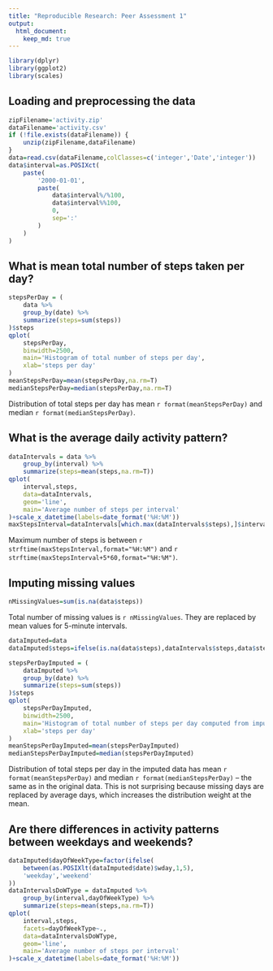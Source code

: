 ```yaml
---
title: "Reproducible Research: Peer Assessment 1"
output: 
  html_document:
    keep_md: true
---
```


```r
library(dplyr)
library(ggplot2)
library(scales)
```

## Loading and preprocessing the data

```r
zipFilename='activity.zip'
dataFilename='activity.csv'
if (!file.exists(dataFilename)) {
	unzip(zipFilename,dataFilename)
}
data=read.csv(dataFilename,colClasses=c('integer','Date','integer'))
data$interval=as.POSIXct(
	paste(
		'2000-01-01',
		paste(
			data$interval%/%100,
			data$interval%%100,
			0,
			sep=':'
		)
	)
)
```


## What is mean total number of steps taken per day?

```r
stepsPerDay = (
	data %>% 
	group_by(date) %>% 
	summarize(steps=sum(steps))
)$steps
qplot(
	stepsPerDay,
	binwidth=2500,
	main='Histogram of total number of steps per day',
	xlab='steps per day'
)
meanStepsPerDay=mean(stepsPerDay,na.rm=T)
medianStepsPerDay=median(stepsPerDay,na.rm=T)
```

Distribution of total steps per day has mean `r format(meanStepsPerDay)` and median `r format(medianStepsPerDay)`.


## What is the average daily activity pattern?

```r
dataIntervals = data %>%
	group_by(interval) %>%
	summarize(steps=mean(steps,na.rm=T))
qplot(
	interval,steps,
	data=dataIntervals,
	geom='line',
	main='Average number of steps per interval'
)+scale_x_datetime(labels=date_format('%H:%M'))
maxStepsInterval=dataIntervals[which.max(dataIntervals$steps),]$interval
```

Maximum number of steps is between `r strftime(maxStepsInterval,format="%H:%M")` and `r strftime(maxStepsInterval+5*60,format="%H:%M")`.


## Imputing missing values

```r
nMissingValues=sum(is.na(data$steps))
```

Total number of missing values is `r nMissingValues`. They are replaced by mean values for 5-minute intervals.

```r
dataImputed=data
dataImputed$steps=ifelse(is.na(data$steps),dataIntervals$steps,data$steps)
```

```r
stepsPerDayImputed = (
	dataImputed %>% 
	group_by(date) %>% 
	summarize(steps=sum(steps))
)$steps
qplot(
	stepsPerDayImputed,
	binwidth=2500,
	main='Histogram of total number of steps per day computed from imputed data',
	xlab='steps per day'
)
meanStepsPerDayImputed=mean(stepsPerDayImputed)
medianStepsPerDayImputed=median(stepsPerDayImputed)
```

Distribution of total steps per day in the imputed data has mean `r format(meanStepsPerDay)` and median `r format(medianStepsPerDay)` -- the same as in the original data. This is not surprising because missing days are replaced by average days, which increases the distribution weight at the mean.


## Are there differences in activity patterns between weekdays and weekends?

```r
dataImputed$dayOfWeekType=factor(ifelse(
	between(as.POSIXlt(dataImputed$date)$wday,1,5),
	'weekday','weekend'
))
dataIntervalsDoWType = dataImputed %>%
	group_by(interval,dayOfWeekType) %>%
	summarize(steps=mean(steps,na.rm=T))
qplot(
	interval,steps,
	facets=dayOfWeekType~.,
	data=dataIntervalsDoWType,
	geom='line',
	main='Average number of steps per interval'
)+scale_x_datetime(labels=date_format('%H:%M'))
```
